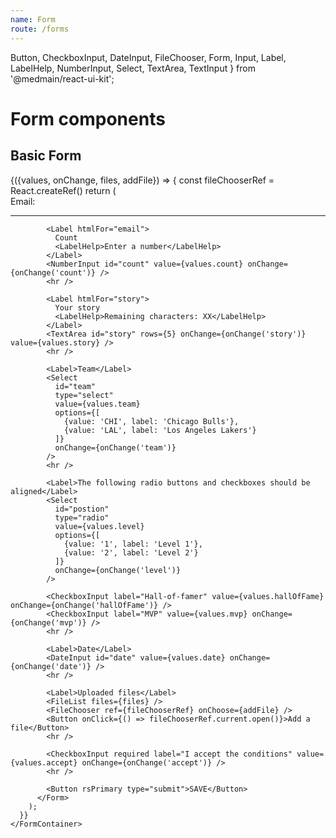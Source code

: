 ```yaml
---
name: Form
route: /forms
---
```


  Button,
  CheckboxInput,
  DateInput,
  FileChooser,
  Form,
  Input,
  Label,
  LabelHelp,
  NumberInput,
  Select,
  TextArea,
  TextInput
} from '@medmain/react-ui-kit';


# Form components

## Basic Form

<Playground>
  <Root>
    <FormContainer
      initialValues={{
        email: 'larry@celtics.com',
        count: 100,
        story: 'This is my story',
        team: 'CHI',
        level: '1',
        hallOfFame: true,
        mvp: true,
        date: new Date(2018, 1, 11),
        accept: false
      }}
    >
      {({values, onChange, files, addFile}) => {
        const fileChooserRef = React.createRef()
        return (
          <Form onSubmit={console.log}>
            <Label htmlFor="email">Email:</Label>
            <TextInput id="email" name="email" value={values.email} onChange={onChange('email')} />
            <hr />

            <Label htmlFor="email">
              Count
              <LabelHelp>Enter a number</LabelHelp>
            </Label>
            <NumberInput id="count" value={values.count} onChange={onChange('count')} />
            <hr />

            <Label htmlFor="story">
              Your story
              <LabelHelp>Remaining characters: XX</LabelHelp>
            </Label>
            <TextArea id="story" rows={5} onChange={onChange('story')} value={values.story} />
            <hr />

            <Label>Team</Label>
            <Select
              id="team"
              type="select"
              value={values.team}
              options={[
                {value: 'CHI', label: 'Chicago Bulls'},
                {value: 'LAL', label: 'Los Angeles Lakers'}
              ]}
              onChange={onChange('team')}
            />
            <hr />

            <Label>The following radio buttons and checkboxes should be aligned</Label>
            <Select
              id="postion"
              type="radio"
              value={values.level}
              options={[
                {value: '1', label: 'Level 1'},
                {value: '2', label: 'Level 2'}
              ]}
              onChange={onChange('level')}
            />

            <CheckboxInput label="Hall-of-famer" value={values.hallOfFame} onChange={onChange('hallOfFame')} />
            <CheckboxInput label="MVP" value={values.mvp} onChange={onChange('mvp')} />
            <hr />

            <Label>Date</Label>
            <DateInput id="date" value={values.date} onChange={onChange('date')} />
            <hr />

            <Label>Uploaded files</Label>
            <FileList files={files} />
            <FileChooser ref={fileChooserRef} onChoose={addFile} />
            <Button onClick={() => fileChooserRef.current.open()}>Add a file</Button>
            <hr />

            <CheckboxInput required label="I accept the conditions" value={values.accept} onChange={onChange('accept')} />
            <hr />

            <Button rsPrimary type="submit">SAVE</Button>
          </Form>
        );
      }}
    </FormContainer>

  </Root>
</Playground>

